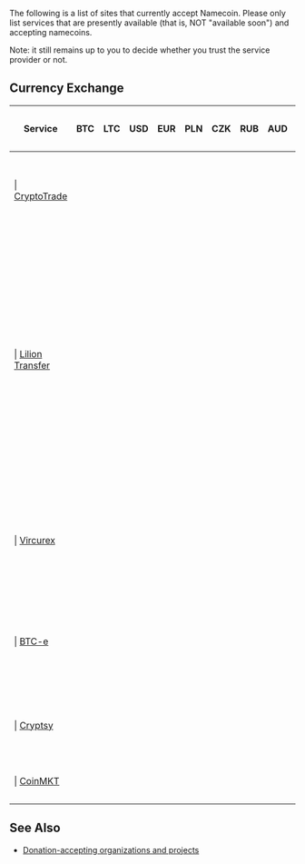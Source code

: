 <div class="plainlinks">
The following is a list of sites that currently accept Namecoin. Please only list services that are presently available (that is, NOT "available soon") and accepting namecoins.

Note: it still remains up to you to decide whether you trust the service provider or not.

==Currency Exchange==

{| class="wikitable sortable" border="1" cellpadding="5" style="width: auto; text-align: center; font-size: smaller; border-collapse: collapse; table-layout: fixed;"
! Service
! BTC
! LTC
! USD
! EUR
! PLN
! CZK
! RUB
! AUD
! Trade Fee
! Withdraw Fees
! Observations
|-
| {{rh}} | [https://crypto-trade.com/ref/jooooo7824 CryptoTrade]
| {{yes}}
| {{yes}}
| {{yes}}
| {{yes}}
| {{no}}
| {{no}}
| {{no}}
| {{no}}
| 0.2 %
| 0.01 NMC / 0.001 BTC
| Buy NMC with BTC or USD. Funding by [https://www.okpay.com/?rbp=new_account OKpay] and [https://perfectmoney.com/signup.html?ref=921548 PerfectMoney]
|-
| {{rh}} | [http://www.liliontransfer.org/?strona=cennik&ref=98876 Lilion Transfer]
| {{yes}}
| {{yes}}
| {{yes}}
| {{yes}}
| {{yes}}
| {{yes}}
| {{yes}}
| {{yes}}
| varies
| varies
| Lilion Transfer is a Money Exchange in eastern Europe, but serves customers from whole the world.
Lilion Transfer exchanges 20 national currencies, 70 e-currencies, 20 e-purses and 3 cryptocurrencies.
Lilion Transfer has 217 bank accounts in 64 banks all over the world. Most of the transfers are instant.
|-
| {{rh}} |  [https://vircurex.com/welcome/index?referral_id=444-13120 Vircurex]
| {{yes}}
| {{yes}}
| {{yes}}
| {{yes}}
| {{no}}
| {{no}}
| {{no}}
| {{no}}
| 0.2 %
| 0.002 BTC / 0.01 NMC
| Trade nmc against most of the alt-coins. <br><s>USD and EUR via VouchX available at [https://www.aurumxchange.com/buy/ AurumXchange</s>]
|-
| {{rh}} | [https://btc-e.com/ BTC-e]
| {{yes}}
| {{yes}}
| {{yes}}
| {{no}}
| {{no}}
| {{no}}
| {{yes}}
| {{no}}
| 0.2 %
| 0.001 BTC / 0.1 NMC
| The main exchange for NMC, buy with BTC and USD. Funding available via wire, [https://www.okpay.com/?rbp=new_account OKpay] and many others.
|-
| {{rh}} | [https://www.cryptsy.com/ Cryptsy]
| {{yes}}
| {{yes}}
| {{no}}
| {{no}}
| {{no}}
| {{no}}
| {{no}}
| {{no}}
| 0.2 %
| 0.0005 BTC / 0.01 NMC
| Alternative Cryptocurrency exchange
|-
| {{rh}} | [http://coinmkt.com CoinMKT ]
| {{yes}}
| {{yes}}
| {{yes}}
| {{no}}
| {{no}}
| {{no}}
| {{no}}
| {{no}}
| ?
| ? BTC / ? NMC
| Coming soon to US markets.
|}

==See Also==

* [[Donation-accepting organizations and projects]]